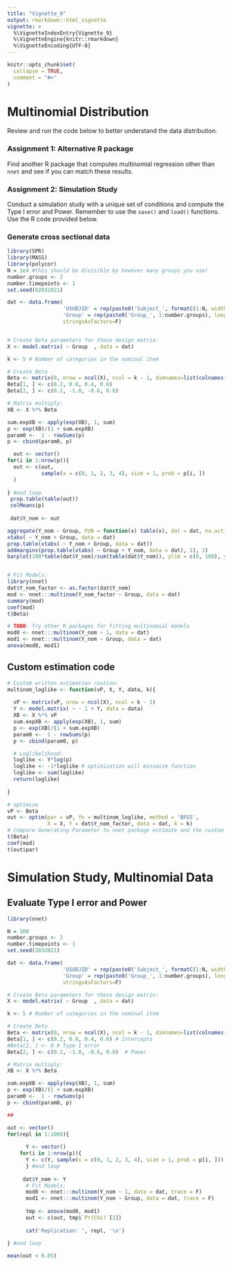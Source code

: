 ```yaml
---
title: "Vignette_9"
output: rmarkdown::html_vignette
vignette: >
  %\VignetteIndexEntry{Vignette_9}
  %\VignetteEngine{knitr::rmarkdown}
  %\VignetteEncoding{UTF-8}
---
```


```r
knitr::opts_chunk$set(
  collapse = TRUE,
  comment = "#>"
)
```


# Multinomial Distribution 

Review and run the code below to better understand the data distribution. 

### Assignment 1: Alternative R package
Find another R package that computes multinomial regression other than `nnet` and see if you can match these results.


### Assignment 2: Simulation Study
Conduct a simulation study with a unique set of conditions and compute the Type I error and Power. Remember to use the `save()` and `load()` functions. Use the R code provided below.







### Generate cross sectional data


```r
library(SPR)
library(MASS)
library(polycor)
N = 1e4 #this should be divisible by however many groups you use!
number.groups <- 2
number.timepoints <- 1
set.seed(02032021)

dat <- data.frame(
                  'USUBJID' = rep(paste0('Subject_', formatC(1:N, width = 4, flag = '0')), length.out= N*number.timepoints),
                  'Group' = rep(paste0('Group_', 1:number.groups), length.out = N*number.timepoints),
                  stringsAsFactors=F)


# Create Beta parameters for these design matrix:
X <- model.matrix( ~ Group  , data = dat) 

k <- 5 # Number of categories in the nominal item

# Create Beta
Beta <- matrix(0, nrow = ncol(X), ncol = k - 1, dimnames=list(colnames(X), paste0('param', 1:(k-1))))
Beta[1, ] <- c(0.2, 0.8, 0.4, 0.6)
Beta[2, ] <- c(0.2, -1.0, -0.6, 0.8)

# Matrix multiply:
XB <- X %*% Beta

sum.expXB <- apply(exp(XB), 1, sum)
p <- exp(XB)/(1 + sum.expXB)
param0 <-  1 - rowSums(p)
p <- cbind(param0, p)

  out <- vector()
for(i in 1:nrow(p)){
  out <- c(out, 
           sample(x = c(0, 1, 2, 3, 4), size = 1, prob = p[i, ])  
  )
  
} #end loop
 prop.table(table(out))
 colMeans(p)
  
 dat$Y_nom <- out

aggregate(Y_nom ~ Group, FUN = function(x) table(x), dat = dat, na.action = na.pass)
xtabs( ~ Y_nom + Group, data = dat)
prop.table(xtabs( ~ Y_nom + Group, data = dat))
addmargins(prop.table(xtabs( ~ Group + Y_nom, data = dat), 1), 2)
barplot(100*table(dat$Y_nom)/sum(table(dat$Y_nom)), ylim = c(0, 100), ylab = 'Percentage', col = 'grey', main = 'Nominal')


# Fit Models:
library(nnet)
dat$Y_nom_factor <- as.factor(dat$Y_nom)
mod <- nnet:::multinom(Y_nom_factor ~ Group, data = dat)
summary(mod)
coef(mod)
t(Beta)

# TODO: Try other R packages for fitting multinomial models
mod0 <- nnet:::multinom(Y_nom ~ 1, data = dat)
mod1 <- nnet:::multinom(Y_nom ~ Group, data = dat)
anova(mod0, mod1)
```

## Custom estimation code

```r

# Custom written estimation routine:
multinom_loglike <- function(vP, X, Y, data, k){
  
  vP <- matrix(vP, nrow = ncol(X), ncol = k - 1)
  Y <- model.matrix( ~ - 1 + Y, data = data)
  XB <- X %*% vP
  sum.expXB <- apply(exp(XB), 1, sum)
  p <- exp(XB)/(1 + sum.expXB)
  param0 <-  1 - rowSums(p)
  p <- cbind(param0, p)

  # Loglikelihood:
  loglike <- Y*log(p)
  loglike <- -1*loglike # optimization will minimize function
  loglike <- sum(loglike)
  return(loglike)
  
}

# optimize
vP <- Beta
out <- optim(par = vP, fn = multinom_loglike, method = 'BFGS', 
             X = X, Y = dat$Y_nom_factor, data = dat, k = k)
# Compare Generating Parameter to nnet package estimate and the custom code estimate
t(Beta)
coef(mod)
t(out$par)


```


# Simulation Study, Multinomial Data
## Evaluate Type I error and Power

```r
library(nnet)

N = 100
number.groups <- 2
number.timepoints <- 1
set.seed(2032021)

dat <- data.frame(
                  'USUBJID' = rep(paste0('Subject_', formatC(1:N, width = 4, flag = '0')), length.out= N*number.timepoints),
                  'Group' = rep(paste0('Group_', 1:number.groups), length.out = N*number.timepoints),
                  stringsAsFactors=F)

# Create Beta parameters for these design matrix:
X <- model.matrix( ~ Group  , data = dat) 

k <- 5 # Number of categories in the nominal item

# Create Beta
Beta <- matrix(0, nrow = ncol(X), ncol = k - 1, dimnames=list(colnames(X), paste0('param', 1:(k-1))))
Beta[1, ] <- c(0.2, 0.8, 0.4, 0.6) # Intercepts
#Beta[2, ] <- 0 # Type I error
Beta[2, ] <- c(0.2, -1.0, -0.6, 0.8)  # Power

# Matrix multiply:
XB <- X %*% Beta

sum.expXB <- apply(exp(XB), 1, sum)
p <- exp(XB)/(1 + sum.expXB)
param0 <-  1 - rowSums(p)
p <- cbind(param0, p)

##

out <- vector()
for(repl in 1:1000){
      
      Y <- vector()
    for(i in 1:nrow(p)){
      Y <- c(Y, sample(x = c(0, 1, 2, 3, 4), size = 1, prob = p[i, ]))
      } #end loop
    
     dat$Y_nom <- Y
      # Fit Models:
      mod0 <- nnet:::multinom(Y_nom ~ 1, data = dat, trace = F)
      mod1 <- nnet:::multinom(Y_nom ~ Group, data = dat, trace = F)
    
      tmp <- anova(mod0, mod1)
      out <- c(out, tmp$`Pr(Chi)`[2])
      
      cat('Replication: ', repl, '\n')
      
} #end loop

mean(out < 0.05)


```


